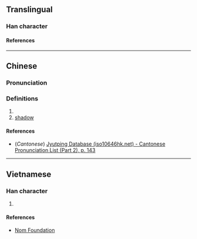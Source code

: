 {{character info/new}}
==Translingual==

===Han character===
{{Han char|rn=85|rad=水|as=11|sn=14|four=|canj=ESMA|ids=⿰氵習}}

====References====
{{Han ref|kx=0646.100|dkj=18146|dj=1055.090|hdz=31733.060|uh=6F1D}}

----

==Chinese==
{{zh-forms}}

===Pronunciation===
{{zh-pron
|m=xí
|c=zaap6
|mc=
|oc=
|ma=
|cat=n
}}

===Definitions===
{{zh-hanzi}}

# {{zh-used in|滀漝|[[water]]}}
# [[shadow]]

====References====
* (''Cantonese'') [http://www.iso10646hk.net/jp/document/download.jsp Jyutping Database (iso10646hk.net) - Cantonese Pronunciation List (Part 2), p. 143]

----

==Vietnamese==

===Han character===
{{vi-readings|rs=水11|reading=tấp}}

# {{rfdef|vi|sort=水11}}

====References====
*[http://nomfoundation.org/common/nom_details.php?codepoint=6f1d Nom Foundation]